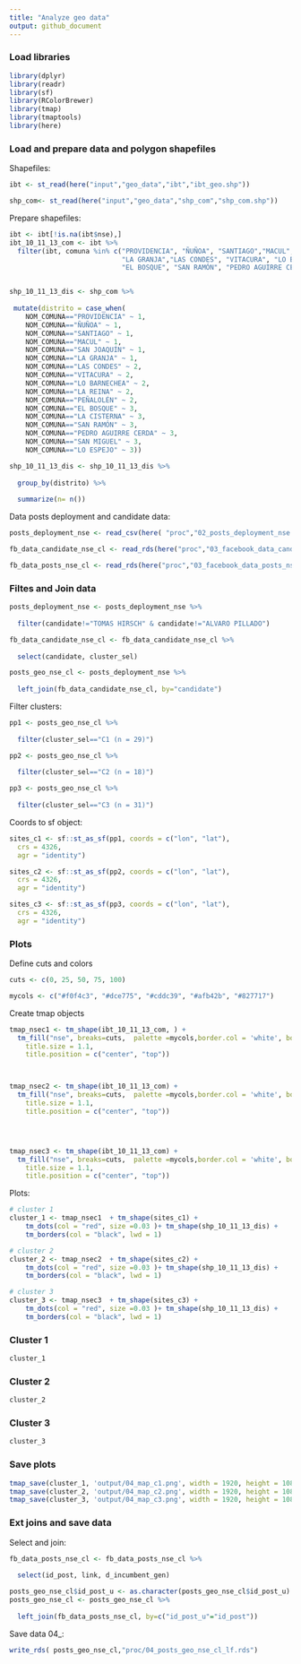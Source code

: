 ```yaml
---
title: "Analyze geo data"
output: github_document
---
```

### Load libraries

```r
library(dplyr)
library(readr)
library(sf)
library(RColorBrewer)
library(tmap)
library(tmaptools)
library(here)

```


### Load and prepare data and polygon shapefiles 

Shapefiles:

```r

ibt <- st_read(here("input","geo_data","ibt","ibt_geo.shp"))

shp_com<- st_read(here("input","geo_data","shp_com","shp_com.shp"))


```


Prepare shapefiles:

```r

ibt <- ibt[!is.na(ibt$nse),]
ibt_10_11_13_com <- ibt %>%
  filter(ibt, comuna %in% c("PROVIDENCIA", "ÑUÑOA", "SANTIAGO","MACUL","SAN JOAQUÍN",
                            "LA GRANJA","LAS CONDES", "VITACURA", "LO BARNECHEA","LA REINA","PEÑALOLÉN",
                            "EL BOSQUE", "SAN RAMÓN", "PEDRO AGUIRRE CERDA","SAN MIGUEL","LO ESPEJO", "LA CISTERNA"))


shp_10_11_13_dis <- shp_com %>% 
  
 mutate(distrito = case_when(
    NOM_COMUNA=="PROVIDENCIA" ~ 1,
    NOM_COMUNA=="ÑUÑOA" ~ 1,
    NOM_COMUNA=="SANTIAGO" ~ 1,
    NOM_COMUNA=="MACUL" ~ 1,
    NOM_COMUNA=="SAN JOAQUÍN" ~ 1,
    NOM_COMUNA=="LA GRANJA" ~ 1,
    NOM_COMUNA=="LAS CONDES" ~ 2,
    NOM_COMUNA=="VITACURA" ~ 2,
    NOM_COMUNA=="LO BARNECHEA" ~ 2,
    NOM_COMUNA=="LA REINA" ~ 2,
    NOM_COMUNA=="PEÑALOLÉN" ~ 2,
    NOM_COMUNA=="EL BOSQUE" ~ 3,
    NOM_COMUNA=="LA CISTERNA" ~ 3,
    NOM_COMUNA=="SAN RAMÓN" ~ 3,
    NOM_COMUNA=="PEDRO AGUIRRE CERDA" ~ 3,
    NOM_COMUNA=="SAN MIGUEL" ~ 3,
    NOM_COMUNA=="LO ESPEJO" ~ 3))

shp_10_11_13_dis <- shp_10_11_13_dis %>%
  
  group_by(distrito) %>%
  
  summarize(n= n())

```

Data posts deployment and candidate data:

```r

posts_deployment_nse <- read_csv(here( "proc","02_posts_deployment_nse.csv"))

fb_data_candidate_nse_cl <- read_rds(here("proc","03_facebook_data_candidate_nse_cl.rds"))

fb_data_posts_nse_cl <- read_rds(here("proc","03_facebook_data_posts_nse_cl.rds"))


```

### Filtes and Join data
```r
posts_deployment_nse <- posts_deployment_nse %>%
  
  filter(candidate!="TOMAS HIRSCH" & candidate!="ALVARO PILLADO")

fb_data_candidate_nse_cl <- fb_data_candidate_nse_cl %>%
  
  select(candidate, cluster_sel)

posts_geo_nse_cl <- posts_deployment_nse %>%
  
  left_join(fb_data_candidate_nse_cl, by="candidate")

```

Filter clusters:

```r
pp1 <- posts_geo_nse_cl %>%
  
  filter(cluster_sel=="C1 (n = 29)")

pp2 <- posts_geo_nse_cl %>%
  
  filter(cluster_sel=="C2 (n = 18)")

pp3 <- posts_geo_nse_cl %>%
  
  filter(cluster_sel=="C3 (n = 31)")
```


Coords to sf object:
```r
sites_c1 <- sf::st_as_sf(pp1, coords = c("lon", "lat"), 
  crs = 4326, 
  agr = "identity")

sites_c2 <- sf::st_as_sf(pp2, coords = c("lon", "lat"), 
  crs = 4326, 
  agr = "identity")

sites_c3 <- sf::st_as_sf(pp3, coords = c("lon", "lat"), 
  crs = 4326, 
  agr = "identity")

```


### Plots

Define cuts and colors

```r
cuts <- c(0, 25, 50, 75, 100)

mycols <- c("#f0f4c3", "#dce775", "#cddc39", "#afb42b", "#827717")
```


Create tmap objects

```r
tmap_nsec1 <- tm_shape(ibt_10_11_13_com, ) + 
  tm_fill("nse", breaks=cuts,  palette =mycols,border.col = 'white', border.alpha = 0.2, title = "Socioeconomic Level") + tm_legend(legend.outside=T, legend.position=c("left", "bottom")) + tm_layout(title = "Cluster 1",
    title.size = 1.1,
    title.position = c("center", "top"))



tmap_nsec2 <- tm_shape(ibt_10_11_13_com) + 
  tm_fill("nse", breaks=cuts,  palette =mycols,border.col = 'white', border.alpha = 0.2, title = "Socioeconomic Level") + tm_legend(legend.outside=T, legend.position=c("left", "bottom")) + tm_layout(title = "Cluster 2",
    title.size = 1.1,
    title.position = c("center", "top"))




tmap_nsec3 <- tm_shape(ibt_10_11_13_com) + 
  tm_fill("nse", breaks=cuts,  palette =mycols,border.col = 'white', border.alpha = 0.2, title = "Socioeconomic Level") + tm_legend(legend.outside=T, legend.position=c("left", "bottom")) + tm_layout(title = "Cluster 3",
    title.size = 1.1,
    title.position = c("center", "top"))
```




Plots: 

```r

# cluster 1
cluster_1 <- tmap_nsec1  + tm_shape(sites_c1) +
    tm_dots(col = "red", size =0.03 )+ tm_shape(shp_10_11_13_dis) +
    tm_borders(col = "black", lwd = 1)

# cluster 2
cluster_2 <- tmap_nsec2  + tm_shape(sites_c2) +
    tm_dots(col = "red", size =0.03 )+ tm_shape(shp_10_11_13_dis) +
    tm_borders(col = "black", lwd = 1)

# cluster 3
cluster_3 <- tmap_nsec3  + tm_shape(sites_c3) +
    tm_dots(col = "red", size =0.03 )+ tm_shape(shp_10_11_13_dis) +
    tm_borders(col = "black", lwd = 1)
```

### Cluster 1
```r
cluster_1
```

### Cluster 2
```r
cluster_2
```


### Cluster 3
```r
cluster_3
```


### Save plots 

```r
tmap_save(cluster_1, 'output/04_map_c1.png', width = 1920, height = 1080)
tmap_save(cluster_2, 'output/04_map_c2.png', width = 1920, height = 1080)
tmap_save(cluster_3, 'output/04_map_c3.png', width = 1920, height = 1080)

```


### Ext joins and save data

Select and join:

```r
fb_data_posts_nse_cl <- fb_data_posts_nse_cl %>%
  
  select(id_post, link, d_incumbent_gen)

posts_geo_nse_cl$id_post_u <- as.character(posts_geo_nse_cl$id_post_u)
posts_geo_nse_cl <- posts_geo_nse_cl %>%
  
  left_join(fb_data_posts_nse_cl, by=c("id_post_u"="id_post"))


```

Save data 04_:


```r
write_rds( posts_geo_nse_cl,"proc/04_posts_geo_nse_cl_lf.rds")
```

